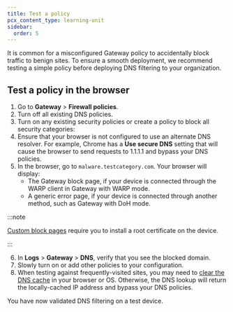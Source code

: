 ```yaml
---
title: Test a policy
pcx_content_type: learning-unit
sidebar:
  order: 5
---
```



It is common for a misconfigured Gateway policy to accidentally block traffic to benign sites. To ensure a smooth deployment, we recommend testing a simple policy before deploying DNS filtering to your organization.

## Test a policy in the browser

1. Go to **Gateway** > **Firewall policies**.
2. Turn off all existing DNS policies.
3. Turn on any existing security policies or create a policy to block all security categories: <Render file="gateway/policies/block-security-categories" product="cloudflare-one" />
4. Ensure that your browser is not configured to use an alternate DNS resolver. For example, Chrome has a **Use secure DNS** setting that will cause the browser to send requests to 1.1.1.1 and bypass your DNS policies.
5. In the browser, go to `malware.testcategory.com`. Your browser will display:
   - The Gateway block page, if your device is connected through the WARP client in Gateway with WARP mode.
   - A generic error page, if your device is connected through another method, such as Gateway with DoH mode.

:::note

[Custom block pages](/cloudflare-one/policies/gateway/block-page/) require you to install a root certificate on the device.

:::

6. In **Logs** > **Gateway** > **DNS**, verify that you see the blocked domain.
7. Slowly turn on or add other policies to your configuration.
8. When testing against frequently-visited sites, you may need to [clear the DNS cache](/cloudflare-one/policies/gateway/dns-policies/test-dns-filtering/#clear-dns-cache) in your browser or OS. Otherwise, the DNS lookup will return the locally-cached IP address and bypass your DNS policies.

You have now validated DNS filtering on a test device.
